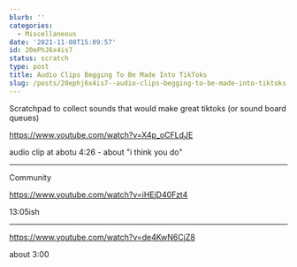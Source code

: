 ```yaml
---
blurb: ''
categories:
  - Miscellaneous
date: '2021-11-08T15:09:57'
id: 20ePhJ6x4is7
status: scratch
type: post
title: Audio Clips Begging To Be Made Into TikToks
slug: /posts/20ephj6x4is7--audio-clips-begging-to-be-made-into-tiktoks
---
```



Scratchpad to collect sounds that would make great tiktoks (or sound board queues)

https://www.youtube.com/watch?v=X4p_oCFLdJE

audio clip at abotu 4:26 - about "i think you do"

---

Community

https://www.youtube.com/watch?v=iHEjD40Fzt4

13:05ish

---

https://www.youtube.com/watch?v=de4KwN6CjZ8

about 3:00




